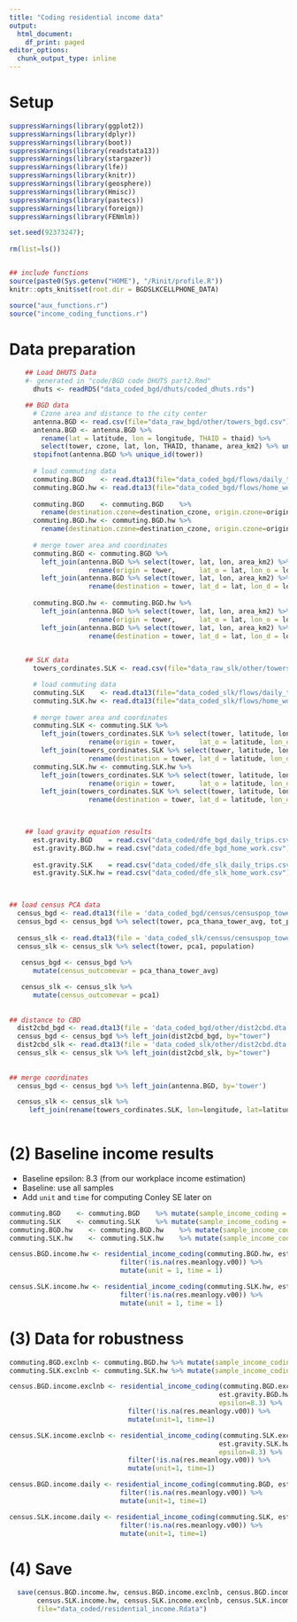 ```yaml
---
title: "Coding residential income data"
output:
  html_document:
    df_print: paged
editor_options:
  chunk_output_type: inline
---
```


# Setup

```r
suppressWarnings(library(ggplot2))
suppressWarnings(library(dplyr))
suppressWarnings(library(boot))
suppressWarnings(library(readstata13))
suppressWarnings(library(stargazer))
suppressWarnings(library(lfe))
suppressWarnings(library(knitr))
suppressWarnings(library(geosphere))
suppressWarnings(library(Hmisc))
suppressWarnings(library(pastecs))
suppressWarnings(library(foreign))
suppressWarnings(library(FENmlm))

set.seed(92373247); 
  
rm(list=ls())


## include functions
source(paste0(Sys.getenv("HOME"), "/Rinit/profile.R"))
knitr::opts_knit$set(root.dir = BGDSLKCELLPHONE_DATA) 

source("aux_functions.r")
source("income_coding_functions.r")

```


# Data preparation


```r

    ## Load DHUTS Data
    #- generated in "code/BGD code DHUTS part2.Rmd"
      dhuts <- readRDS("data_coded_bgd/dhuts/coded_dhuts.rds")

    ## BGD data
      # Czone area and distance to the city center
      antenna.BGD <- read.csv(file="data_raw_bgd/other/towers_bgd.csv")
      antenna.BGD <- antenna.BGD %>% 
        rename(lat = latitude, lon = longitude, THAID = thaid) %>% 
        select(tower, czone, lat, lon, THAID, thaname, area_km2) %>% unique()
      stopifnot(antenna.BGD %>% unique_id(tower))
  
      # load commuting data
      commuting.BGD    <- read.dta13(file="data_coded_bgd/flows/daily_trips_odmatrix_gravity.dta")
      commuting.BGD.hw <- read.dta13(file="data_coded_bgd/flows/home_work_odmatrix_gravity.dta")
  
      commuting.BGD    <- commuting.BGD    %>% 
        rename(destination.czone=destination_czone, origin.czone=origin_czone)
      commuting.BGD.hw <- commuting.BGD.hw %>% 
        rename(destination.czone=destination_czone, origin.czone=origin_czone)
      
      # merge tower area and coordinates
      commuting.BGD <- commuting.BGD %>% 
        left_join(antenna.BGD %>% select(tower, lat, lon, area_km2) %>% 
                    rename(origin = tower,      lat_o = lat, lon_o = lon, km2_tower_o = area_km2), by="origin") %>% 
        left_join(antenna.BGD %>% select(tower, lat, lon, area_km2) %>% 
                    rename(destination = tower, lat_d = lat, lon_d = lon, km2_tower_d = area_km2), by="destination")
      
      commuting.BGD.hw <- commuting.BGD.hw %>% 
        left_join(antenna.BGD %>% select(tower, lat, lon, area_km2) %>% 
                    rename(origin = tower,      lat_o = lat, lon_o = lon, km2_tower_o = area_km2), by="origin") %>% 
        left_join(antenna.BGD %>% select(tower, lat, lon, area_km2) %>% 
                    rename(destination = tower, lat_d = lat, lon_d = lon, km2_tower_d = area_km2), by="destination")

      
    ## SLK data
      towers_cordinates.SLK <- read.csv(file="data_raw_slk/other/towers_slk.csv")

      # load commuting data
      commuting.SLK    <- read.dta13(file="data_coded_slk/flows/daily_trips_odmatrix_gravity.dta")
      commuting.SLK.hw <- read.dta13(file="data_coded_slk/flows/home_work_odmatrix_gravity.dta")
  
      # merge tower area and coordinates
      commuting.SLK <- commuting.SLK %>% 
        left_join(towers_cordinates.SLK %>% select(tower, latitude, longitude, area_km2) %>% 
                    rename(origin = tower,      lat_o = latitude, lon_o = longitude, km2_tower_o = area_km2), by="origin") %>% 
        left_join(towers_cordinates.SLK %>% select(tower, latitude, longitude, area_km2) %>% 
                    rename(destination = tower, lat_d = latitude, lon_d = longitude, km2_tower_d = area_km2), by="destination")
      commuting.SLK.hw <- commuting.SLK.hw %>% 
        left_join(towers_cordinates.SLK %>% select(tower, latitude, longitude, area_km2) %>% 
                    rename(origin = tower,      lat_o = latitude, lon_o = longitude, km2_tower_o = area_km2), by="origin") %>% 
        left_join(towers_cordinates.SLK %>% select(tower, latitude, longitude, area_km2) %>% 
                    rename(destination = tower, lat_d = latitude, lon_d = longitude, km2_tower_d = area_km2), by="destination")


      
    ## load gravity equation results                       
      est.gravity.BGD    = read.csv("data_coded/dfe_bgd_daily_trips.csv")
      est.gravity.BGD.hw = read.csv("data_coded/dfe_bgd_home_work.csv")
      
      est.gravity.SLK    = read.csv("data_coded/dfe_slk_daily_trips.csv")
      est.gravity.SLK.hw = read.csv("data_coded/dfe_slk_home_work.csv")
      


## load census PCA data
  census_bgd <- read.dta13(file = 'data_coded_bgd/census/censuspop_tower_allvars.dta')
  census_bgd <- census_bgd %>% select(tower, pca_thana_tower_avg, tot_pop_isx)
  
  census_slk <- read.dta13(file = 'data_coded_slk/census/censuspop_tower_allvars.dta')
  census_slk <- census_slk %>% select(tower, pca1, population)
  
   census_bgd <- census_bgd %>%
      mutate(census_outcomevar = pca_thana_tower_avg)

   census_slk <- census_slk %>%
      mutate(census_outcomevar = pca1)
   
   
## distance to CBD
  dist2cbd_bgd <- read.dta13(file = 'data_coded_bgd/other/dist2cbd.dta')
  census_bgd <- census_bgd %>% left_join(dist2cbd_bgd, by="tower")
  dist2cbd_slk <- read.dta13(file = 'data_coded_slk/other/dist2cbd.dta')
  census_slk <- census_slk %>% left_join(dist2cbd_slk, by="tower")
  
  
## merge coordinates
  census_bgd <- census_bgd %>% left_join(antenna.BGD, by='tower')

  census_slk <- census_slk %>% 
     left_join(rename(towers_cordinates.SLK, lon=longitude, lat=latitude), by='tower')
  

```  


# (2) Baseline income results

- Baseline epsilon: 8.3 (from our workplace income estimation)
- Baseline: use all samples
- Add `unit` and `time` for computing Conley SE later on

```r

commuting.BGD    <- commuting.BGD    %>% mutate(sample_income_coding = 1)
commuting.SLK    <- commuting.SLK    %>% mutate(sample_income_coding = 1)
commuting.BGD.hw    <- commuting.BGD.hw    %>% mutate(sample_income_coding = 1)
commuting.SLK.hw    <- commuting.SLK.hw    %>% mutate(sample_income_coding = 1)

census.BGD.income.hw <- residential_income_coding(commuting.BGD.hw, est.gravity.BGD.hw, census_bgd, epsilon=8.3) %>%
                            filter(!is.na(res.meanlogy.v00)) %>% 
                            mutate(unit = 1, time = 1)

census.SLK.income.hw <- residential_income_coding(commuting.SLK.hw, est.gravity.SLK.hw, census_slk, epsilon=8.3) %>% 
                            filter(!is.na(res.meanlogy.v00)) %>% 
                            mutate(unit = 1, time = 1)

```


# (3) Data for robustness

```r

commuting.BGD.exclnb <- commuting.BGD.hw %>% mutate(sample_income_coding = sample_v2)
commuting.SLK.exclnb <- commuting.SLK.hw %>% mutate(sample_income_coding = sample_v2)

census.BGD.income.exclnb <- residential_income_coding(commuting.BGD.exclnb, 
                                                     est.gravity.BGD.hw, census_bgd, 
                                                     epsilon=8.3) %>%
                              filter(!is.na(res.meanlogy.v00)) %>% 
                              mutate(unit=1, time=1) 

census.SLK.income.exclnb <- residential_income_coding(commuting.SLK.exclnb, 
                                                     est.gravity.SLK.hw, census_slk, 
                                                     epsilon=8.3) %>% 
                              filter(!is.na(res.meanlogy.v00)) %>% 
                              mutate(unit=1, time=1)

census.BGD.income.daily <- residential_income_coding(commuting.BGD, est.gravity.BGD, census_bgd, epsilon=8.3) %>%
                            filter(!is.na(res.meanlogy.v00)) %>% 
                            mutate(unit=1, time=1)

census.SLK.income.daily <- residential_income_coding(commuting.SLK, est.gravity.SLK, census_slk, epsilon=8.3) %>% 
                            filter(!is.na(res.meanlogy.v00)) %>% 
                            mutate(unit=1, time=1)
```


# (4) Save

```r

  save(census.BGD.income.hw, census.BGD.income.exclnb, census.BGD.income.daily,
       census.SLK.income.hw, census.SLK.income.exclnb, census.SLK.income.daily,
       file="data_coded/residential_income.Rdata")
 
```

